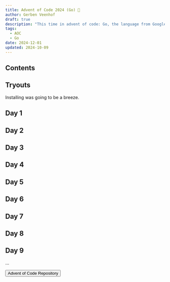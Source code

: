 ```yaml
---
title: Advent of Code 2024 (Go) 🎄
author: Gerben Veenhof
draft: true
description: "This time in advent of code: Go, the language from Google"
tags:
  - AOC
  - Go
date: 2024-12-01
updated: 2024-10-09
---
```



## Contents

## Tryouts
Installing was going to be a breeze. 

## Day 1

## Day 2

## Day 3

## Day 4

## Day 5

## Day 6

## Day 7

## Day 8

## Day 9

...

<FlexCenter>
  <Button href="https://github.com/nlxdodge/Advent-Of-Code" icon="mdi:github">
    Advent of Code Repository
  </Button>
</FlexCenter>
